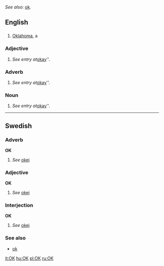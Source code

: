 ''See also:'' [[ok]].
==English==

==={{Abbreviation}}===
#[[Oklahoma]], a {{USstate}}

=== Adjective ===
# ''See entry at ''[[okay]]''.

=== Adverb ===
# ''See entry at ''[[okay]]''.

=== Noun ===
# ''See entry at ''[[okay]]''.

----
==Swedish==
=== Adverb ===
'''OK'''
#''See'' [[okej]]

===Adjective===
'''OK'''
#''See'' [[okej]]

===Interjection===
'''OK'''
#''See'' [[okej]]

===See also===
*[[ok]]

[[it:OK]]
[[hu:OK]]
[[pl:OK]]
[[ru:OK]]